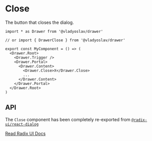 # Close

The button that closes the dialog.

```tsx copy
import * as Drawer from '@vladyoslav/drawer'

// or import { DrawerClose } from '@vladyoslav/drawer'

export const MyComponent = () => (
  <Drawer.Root>
    <Drawer.Trigger />
    <Drawer.Portal>
      <Drawer.Content>
        <Drawer.Close>X</Drawer.Close>
        ...
      </Drawer.Content>
    </Drawer.Portal>
  </Drawer.Root>
)
```

## API

The `Close` component has been completely re-exported from [`@radix-ui/react-dialog`](https://www.radix-ui.com/primitives/docs/components/dialog#close)

[Read Radix UI Docs](https://www.radix-ui.com/primitives/docs/components/dialog#close)
